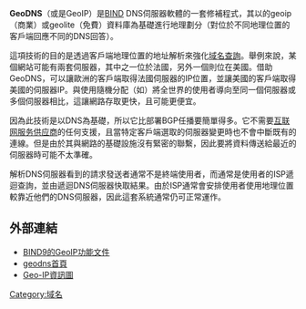 {{NoteTA|G1=IT}}
'''GeoDNS'''（或是GeoIP）是[[BIND|BIND]] DNS伺服器軟體的一套修補程式，其以{{link-en|MaxMind|MaxMind}}的geoip（商業）或geolite（免費）資料庫為基礎進行地理劃分（對位於不同地理位置的客戶端回應不同的DNS回答）。

這項技術的目的是透過客戶端地理位置的地址解析來強化[[域名系统|域名查詢]]。舉例來說，某個網站可能有兩套伺服器，其中之一位於法國，另外一個則位在美國。借助GeoDNS，可以讓歐洲的客戶端取得法國伺服器的IP位置，並讓美國的客戶端取得美國的伺服器IP。與使用隨機分配（如{{link-en|DNS輪詢|Round-robin DNS|輪詢}}）將全世界的使用者導向至同一個伺服器或多個伺服器相比，這讓網路存取更快，且可能更便宜。

因為此技術是以DNS為基礎，所以它比部署BGP任播要簡單得多。它不需要[[互联网服务供应商|互联网服务供应商]]的任何支援，且當特定客戶端選取的伺服器變更時也不會中斷既有的連線。但是由於其與網路的基礎設施沒有緊密的聯繫，因此要將資料傳送給最近的伺服器時可能不太準確。

解析DNS伺服器看到的請求發送者通常不是終端使用者，而通常是使用者的ISP遞迴查詢，並由遞迴DNS伺服器快取結果。由於ISP通常會安排使用者使用地理位置較靠近他們的DNS伺服器，因此這套系統通常仍可正常運作。

==外部連結==
* [https://kb.isc.org/docs/aa-01149 BIND9的GeoIP功能文件] {{Wayback|url=https://kb.isc.org/docs/aa-01149 |date=20201202095156 }}
* [http://www.caraytech.com/geodns/ geodns首頁] {{Wayback|url=http://www.caraytech.com/geodns/ |date=20201203165359 }}
* [https://news.constellix.com/dns-coach-digs-deeper-into-geoip-infographic/ Geo-IP資訊圖] {{Wayback|url=https://news.constellix.com/dns-coach-digs-deeper-into-geoip-infographic/ |date=20201215220732 }}

[[Category:域名|Category:域名]]